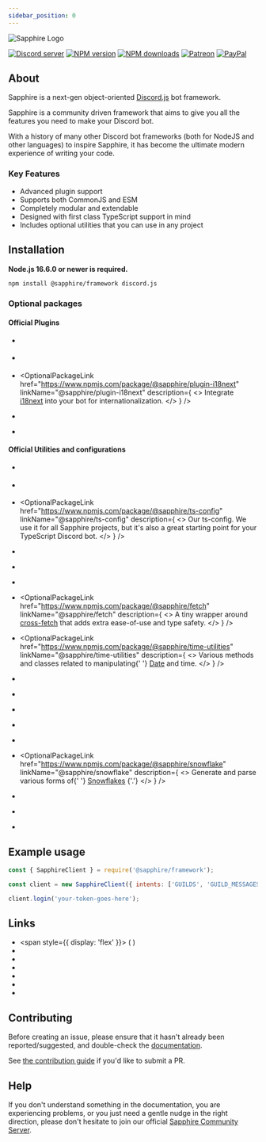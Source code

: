 ```yaml
---
sidebar_position: 0
---
```



<div style={{ textAlign: 'center' }}>

![Sapphire Logo](https://cdn.skyra.pw/gh-assets/sapphire-banner.png)

[![Discord server](https://img.shields.io/discord/737141877803057244?color=5865F2&logo=discord&logoColor=white)](https://sapphirejs.dev/discord)
[![NPM version](https://img.shields.io/npm/v/@sapphire/framework?color=crimson&label=NPM%20Version&logo=npm)](https://www.npmjs.com/package/@favware/graphql-pokemon)
[![NPM downloads](https://img.shields.io/npm/dt/@sapphire/framework.svg?label=NPM%20Downloads&logo=npm)](https://www.npmjs.com/package/@sapphire/framework)
[![Patreon](https://img.shields.io/badge/patreon-donate-brightgreen.svg?label=Patreon&logo=patreon&colorB=F96854&style=flat-square&link=https://sapphirejs.dev/patreon)](https://sapphirejs.dev/patreon)
[![PayPal](https://img.shields.io/badge/paypal-donate-brightgreen.svg?label=Paypal&logo=paypal&colorB=00457C&style=flat-square&link=https://sapphirejs.dev/paypal)](https://sapphirejs.dev/paypal)

</div>

## About

Sapphire is a next-gen object-oriented [Discord.js](https://discord.js.org/) bot framework.

Sapphire is a community driven framework that aims to give you all the features you need to make your Discord bot.

With a history of many other Discord bot frameworks (both for NodeJS and other languages) to inspire Sapphire,
it has become the ultimate modern experience of writing your code.

### Key Features

- Advanced plugin support
- Supports both CommonJS and ESM
- Completely modular and extendable
- Designed with first class TypeScript support in mind
- Includes optional utilities that you can use in any project

## Installation

**Node.js 16.6.0 or newer is required.**

```bash npm2yarn2pnpm
npm install @sapphire/framework discord.js
```

### Optional packages

#### Official Plugins

- <OptionalPackageLink
    href="https://www.npmjs.com/package/@sapphire/plugin-api"
    linkName="@sapphire/plugin-api"
    description="Expose a REST API within the same process as your bot."
  />

- <OptionalPackageLink
    href="https://www.npmjs.com/package/@sapphire/plugin-editable-commands"
    linkName="@sapphire/plugin-editable-commands"
    description="Make it possible to edit your command messages and trigger new commands."
  />

- <OptionalPackageLink
    href="https://www.npmjs.com/package/@sapphire/plugin-i18next"
    linkName="@sapphire/plugin-i18next"
    description={
      <>
        Integrate <a href="https://i18next.com">i18next</a> into your bot for internationalization.
      </>
    }
  />

- <OptionalPackageLink
    href="https://www.npmjs.com/package/@sapphire/plugin-logger"
    linkName="@sapphire/plugin-logger"
    description="Add beautiful stylized logging to your bot."
  />

- <OptionalPackageLink
    href="https://www.npmjs.com/package/@sapphire/plugin-subcommands"
    linkName="@sapphire/plugin-subcommands"
    description="Add subcommands to your bot."
  />

#### Official Utilities and configurations

- <OptionalPackageLink
    href="https://www.npmjs.com/package/@sapphire/cli"
    linkName="@sapphire/cli"
    description="CLI to generate a new Sapphire bot or add components to your current one."
  />

- <OptionalPackageLink
    href="https://www.npmjs.com/package/@sapphire/utilities"
    linkName="@sapphire/utilities"
    description="A plethora of awesome utility functions that are more useful than you can probably imagine."
  />

- <OptionalPackageLink
    href="https://www.npmjs.com/package/@sapphire/ts-config"
    linkName="@sapphire/ts-config"
    description={
      <>
        Our ts-config. We use it for all Sapphire projects, but it's also a great starting point for your TypeScript
        Discord bot.
      </>
    }
  />

- <OptionalPackageLink
    href="https://www.npmjs.com/package/@sapphire/discord-utilities"
    linkName="@sapphire/discord-utilities"
    description="Useful utilities for any JavaScript/TypeScript based Discord bot."
  />

- <OptionalPackageLink
    href="https://www.npmjs.com/package/@sapphire/discord.js-utilities"
    linkName="@sapphire/discord.js-utilities"
    description="Useful utilities for a bot using Discord.JS such as paginated responses, type checks and prompts."
  />

- <OptionalPackageLink
    href="https://www.npmjs.com/package/@sapphire/decorators"
    linkName="@sapphire/decorators"
    description="Awesome decorators that let you write cleaner code."
  />

- <OptionalPackageLink
    href="https://www.npmjs.com/package/@sapphire/fetch"
    linkName="@sapphire/fetch"
    description={
      <>
        A tiny wrapper around <a href="https://npmjs.com/package/cross-fetch">cross-fetch</a>
        that adds extra ease-of-use and type safety.
      </>
    }
  />

- <OptionalPackageLink
    href="https://www.npmjs.com/package/@sapphire/time-utilities"
    linkName="@sapphire/time-utilities"
    description={
      <>
        Various methods and classes related to manipulating{' '}
        <a href="https://developer.mozilla.org/en-US/docs/Web/JavaScript/Reference/Global_Objects/Date">Date</a> and
        time.
      </>
    }
  />

- <OptionalPackageLink
    href="https://www.npmjs.com/package/@sapphire/embed-jsx"
    linkName="@sapphire/embed-jsx"
    description="Ever wanted to write your Discord embeds using JSX? Use this library."
  />

- <OptionalPackageLink
    href="https://www.npmjs.com/package/@sapphire/eslint-config"
    linkName="@sapphire/eslint-config"
    description="Our opinionated ESLint config that we use for all Sapphire projects."
  />

- <OptionalPackageLink
    href="https://www.npmjs.com/package/@sapphire/prettier-config"
    linkName="@sapphire/prettier-config"
    description="Our opinionated Prettier config that we use for all Sapphire projects."
  />

- <OptionalPackageLink
    href="https://www.npmjs.com/package/@sapphire/event-iterator"
    linkName="@sapphire/event-iterator"
    description="Turn your event emitter events into async iterators."
  />

- <OptionalPackageLink
    href="https://www.npmjs.com/package/@sapphire/ratelimits"
    linkName="@sapphire/ratelimits"
    description="Handle ratelimits with efficient bucket strategies."
  />

- <OptionalPackageLink
    href="https://www.npmjs.com/package/@sapphire/snowflake"
    linkName="@sapphire/snowflake"
    description={
      <>
        Generate and parse various forms of{' '}
        <a href="https://betterprogramming.pub/uuid-generation-snowflake-identifiers-unique-2aed8b1771bc">Snowflakes</a>
        {'.'}
      </>
    }
  />

- <OptionalPackageLink
    href="https://www.npmjs.com/package/@sapphire/stopwatch"
    linkName="@sapphire/stopwatch"
    description="Accurately measure passing time with this stopwatch utility."
  />

- <OptionalPackageLink
    href="https://www.npmjs.com/package/@sapphire/type"
    linkName="@sapphire/type"
    description="A type detection utility leveraging NodeJS internals."
  />

- <OptionalPackageLink
    href="https://www.npmjs.com/package/@sapphire/async-queue"
    linkName="@sapphire/async-queue"
    description="Sequential asynchronous lock-based queue for promises."
  />

## Example usage

```js
const { SapphireClient } = require('@sapphire/framework');

const client = new SapphireClient({ intents: ['GUILDS', 'GUILD_MESSAGES'] });

client.login('your-token-goes-here');
```

## Links

- <span style={{ display: 'flex' }}>
    <SimpleLink href="https://sapphirejs.dev" linkName="Website" /> (
    <SimpleLink href="https://github.com/sapphiredev/website" linkName="source" noRightMargin />)
  </span>
- <SimpleLink href="https://sapphirejs.dev/docs/General/Welcome" linkName="Documentation" />
- <SimpleLink href="https://sapphirejs.dev/docs/guide" linkName="Guide" />
- <SimpleLink href="https://sapphirejs.dev/discord" linkName="Sapphire Discord Server" />
- <SimpleLink href="https://discord.gg/djs" linkName="Discord.js Discord server" />
- <SimpleLink href="https://discord.gg/discord-developers" linkName="Discord Developers Discord server" />
- <SimpleLink href="https://github.com/sapphiredev/" linkName="GitHub" />

## Contributing

Before creating an issue, please ensure that it hasn't already been reported/suggested, and double-check the
[documentation](https://sapphirejs.dev/docs/General/Welcome).

See [the contribution guide](https://github.com/sapphiredev/readme/blob/main/CONTRIBUTING.md) if you'd like to submit a PR.

## Help

If you don't understand something in the documentation, you are experiencing problems, or you just need a gentle
nudge in the right direction, please don't hesitate to join our official [Sapphire Community Server](https://sapphirejs.dev/discord).
